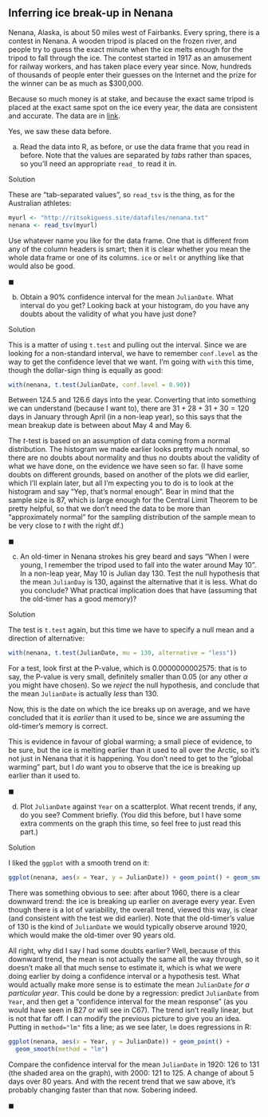 ##  Inferring ice break-up in Nenana


 Nenana, Alaska, is about 50 miles west of Fairbanks.
Every spring, there is a contest in Nenana. A wooden tripod is
placed on the frozen river, and people try to guess the exact minute
when the ice melts enough for the tripod to fall through the ice. The
contest started in 1917 as an amusement for railway workers, and has
taken place every year since. Now, hundreds of thousands of people
enter their guesses on the Internet and the prize for the winner can
be as much as \$300,000. 

Because so much money is at stake, and because the exact same tripod
is placed at the exact same spot on the ice every year, the data are
consistent and accurate. The data are in
[link](http://ritsokiguess.site/datafiles/nenana.txt). 

Yes, we saw these data before.



(a) Read the data into R, as before, or use the data frame that
you read in before.  Note that the values are separated by
*tabs* rather than spaces, so you'll need an appropriate
`read_` to read it in.


Solution


These are "tab-separated values", so `read_tsv` is the
thing, as for the Australian athletes:

```r
myurl <- "http://ritsokiguess.site/datafiles/nenana.txt"
nenana <- read_tsv(myurl)
```

       

Use whatever name you like for the data frame. One that is different
from any of the column headers is smart; then it is clear whether you
mean the whole data frame or one of its columns. `ice` or
`melt` or anything like that would also be good.
    
$\blacksquare$

(b) Obtain a 90\% confidence interval for the mean
`JulianDate`. What interval do you get? Looking back at your
histogram, do you have any doubts about the validity of what you
have just done?


Solution


This is a matter of using `t.test` and pulling out the
interval. Since we are looking for a non-standard interval, we
have to remember `conf.level` as the way to get the
confidence level that we want. I'm going with `with` this
time, though the dollar-sign thing is equally as good:

```r
with(nenana, t.test(JulianDate, conf.level = 0.90))
```

       

Between 124.5 and 126.6 days into the year. Converting that into
something we can understand (because I want to), there are
$31+28+31+30=120$ days in 
January through April (in a non-leap year), so this says that the mean
breakup date is between about May 4 and May 6. 

The $t$-test is based on an assumption of data coming from a normal
distribution. The histogram we made earlier looks pretty much normal,
so there are no doubts about normality and thus no doubts about the
validity of what we have done, on the evidence we have seen so far. (I
have some doubts on different grounds, based on another of the plots
we did earlier, which I'll explain later, but all I'm expecting you to
do is to look at the histogram and say "Yep, that's normal enough". 
Bear in mind that the sample size is 87, which is large
enough for the Central Limit Theorem to be pretty helpful, so that we don't need the data to be more than "approximately normal" for the sampling distribution of the sample mean to be very close to $t$ with the right df.)
    
$\blacksquare$

(c) An old-timer in Nenana strokes his grey beard and says
"When I were young, I remember the tripod used to fall into the water around May 10". 
In a non-leap year, May 10 is Julian day 130. Test the null hypothesis that the 
mean `JulianDay` is 130, against the alternative that it is less.  What do you conclude?
What practical implication does that have 
(assuming that the old-timer has a good memory)?


Solution


The test is `t.test` again, but this time we have to
specify a null mean and a direction of alternative:

```r
with(nenana, t.test(JulianDate, mu = 130, alternative = "less"))
```

       

For a test, look first at the P-value, which is 0.0000000002575: that
is to say, the P-value is very small, definitely smaller than 0.05 (or
any other $\alpha$ you might have chosen). So we *reject* the
null hypothesis, and conclude that the mean `JulianDate` is actually
*less* than 130.

Now, this is the date on which the ice breaks up on average, and we
have concluded that it is *earlier* than it used to be, since we
are assuming the old-timer's memory is correct. 

This is evidence in
favour of global warming; a small piece of evidence, to be sure, but
the ice is melting earlier than it used to all over the Arctic, so
it's not just in Nenana that it is happening. You don't need to get to
the "global warming" part, but I *do* want you to observe that
the ice is breaking up earlier than it used to.
    
$\blacksquare$

(d) Plot `JulianDate` against `Year` on a
scatterplot. What recent trends, if any, do you see? Comment
briefly. (You did this before, but I have some extra comments on
the graph this time, so feel free to just read this part.)


Solution


I liked  the `ggplot` with a smooth trend on it:

```r
ggplot(nenana, aes(x = Year, y = JulianDate)) + geom_point() + geom_smooth()
```

 

There was something obvious to see: after about 1960, there is a clear
downward trend: the ice is breaking up earlier on average every
year. Even though there is a lot of variability, the overall trend,
viewed this way, is clear (and consistent with the test we did
earlier). Note that the old-timer's value of 130 is the kind of
`JulianDate` we would typically observe around 1920, which
would make the old-timer over 90 years old.

All right, why did I say I had some doubts earlier? Well, because of
this downward trend, the mean is not actually the same all the way
through, so it doesn't make all that much sense to estimate it, which
is what we were doing earlier by doing a confidence interval or a
hypothesis test. What would actually make more sense is to estimate
the mean `JulianDate` *for a particular year*. This could
be done by a regression: predict `JulianDate` from
`Year`, and then get a 
"confidence interval for the mean response" 
(as you would have seen in B27 or will see in C67). The
trend isn't really linear, but is not that far off. I can modify the
previous picture to give you an idea. Putting in `method="lm"`
fits a line; as we see later, `lm` does regressions in R:

```r
ggplot(nenana, aes(x = Year, y = JulianDate)) + geom_point() +
  geom_smooth(method = "lm")
```

 

Compare the confidence interval for the mean `JulianDate` in
1920: 126 to 131 (the shaded area on the graph), with 2000: 121 to
125. A change of about 5 days over 80 years. And with the recent trend
that we saw above, it's probably changing faster than that
now. Sobering indeed.
      
$\blacksquare$




